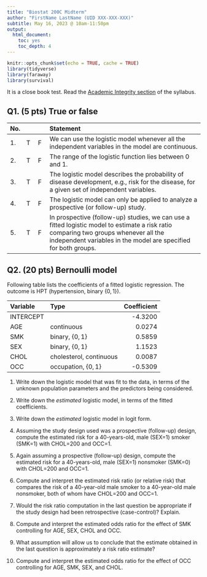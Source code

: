 ```yaml
---
title: "Biostat 200C Midterm"
author: "FirstName LastName (UID XXX-XXX-XXX)"
subtitle: May 16, 2023 @ 10am-11:50pm
output:
  html_document:
    toc: yes
    toc_depth: 4
---
```


```r
knitr::opts_chunk$set(echo = TRUE, cache = TRUE)
library(tidyverse)
library(faraway)
library(survival)
```

It is a close book test. Read the [Academic Integrity section](https://ucla-biostat-200c-2023spring.github.io/syllabus/syllabus.html) of the syllabus. 

## Q1. (5 pts) True or false

| No. | | | Statement |
|:-|:-|:-|:------------------------|
| 1. | T | F | We can use the logistic model whenever all the independent variables in the model are continuous. |  
| 2. | T | F | The range of the logistic function lies between 0 and 1. |  
| 3. | T | F | The logistic model describes the probability of disease development, e.g., risk for the disease, for a given set of independent variables. |  
| 4. | T | F | The logistic model can only be applied to analyze a prospective (or follow-up) study. |  
| 5. | T | F | In prospective (follow-up) studies, we can use a fitted logistic model to estimate a risk ratio comparing two groups whenever all the independent variables in the model are specified for both groups. |

## Q2. (20 pts) Bernoulli model

Following table lists the coefficients of a fitted logistic regression. The outcome is HPT (hypertension, binary $\{0, 1\}$). 

| Variable | Type | Coefficient |  
|:-----|:-----|-----:|   
| INTERCEPT | | -4.3200 |   
| AGE | continuous | 0.0274 |  
| SMK | binary, $\{0,1\}$ | 0.5859 |  
| SEX | binary, $\{0,1\}$ | 1.1523 |  
| CHOL | cholesterol, continuous | 0.0087 |  
| OCC | occupation, $\{0,1\}$ | -0.5309 | 

1. Write down the logistic model that was fit to the data, in terms of the unknown population parameters and the predictors being considered. 

2. Write down the _estimated_ logistic model, in terms of the fitted coefficients.   

3. Write down the _estimated_ logistic model in logit form.  

4. Assuming the study design used was a prospective (follow-up) design, compute the estimated risk for a 40-years-old, male (SEX=1) smoker (SMK=1) with CHOL=200 and OCC=1. 

5. Again assuming a prospective (follow-up) design, compute the estimated risk for a 40-years-old, male (SEX=1) nonsmoker (SMK=0) with CHOL=200 and OCC=1.

6. Compute and interpret the estimated risk ratio (or relative risk) that compares the risk of a 40-year-old male smoker to a 40-year-old male nonsmoker, both of whom have CHOL=200 and OCC=1.  

7. Would the risk ratio computation in the last question be appropriate if the study design had been retrospective (case-control)? Explain.  

8. Compute and interpret the estimated odds ratio for the effect of SMK controlling for AGE, SEX, CHOL and OCC. 

9. What assumption will allow us to conclude that the estimate obtained in the last question is approximately a risk ratio estimate? 

10. Compute and interpret the estimated odds ratio for the effect of OCC controlling for AGE, SMK, SEX, and CHOL. 
